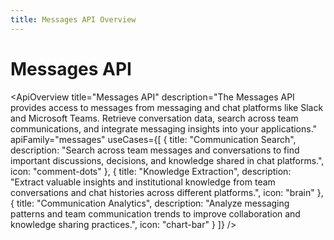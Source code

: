 ```yaml
---
title: Messages API Overview
---
```



# Messages API

<ApiOverview
  title="Messages API"
  description="The Messages API provides access to messages from messaging and chat platforms like Slack and Microsoft Teams. Retrieve conversation data, search across team communications, and integrate messaging insights into your applications."
  apiFamily="messages"
  useCases={[
    {
      title: "Communication Search",
      description: "Search across team messages and conversations to find important discussions, decisions, and knowledge shared in chat platforms.",
      icon: "comment-dots"
    },
    {
      title: "Knowledge Extraction",
      description: "Extract valuable insights and institutional knowledge from team conversations and chat histories across different platforms.",
      icon: "brain"
    },
    {
      title: "Communication Analytics",
      description: "Analyze messaging patterns and team communication trends to improve collaboration and knowledge sharing practices.",
      icon: "chart-bar"
    }
  ]}
/>